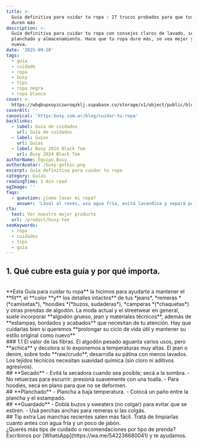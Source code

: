 ```yaml
---
title: >-
  Guía definitiva para cuidar tu ropa : 27 trucos probados para que tus prendas
  duren más
description: >-
  Guía definitiva para cuidar tu ropa con consejos claros de lavado, secado,
  planchado y almacenamiento. Hace que tu ropa dure más, se vea mejor y como
  nueva.
date: '2025-09-20'
tags:
  - guia
  - cuidado
  - ropa
  - busy
  - tips
  - ropa negra
  - ropa blanca
cover: >-
  https://wbqbupxoyzczwroqzklj.supabase.co/storage/v1/object/public/blog/1758385563050-portada-guia-cuidados.jpg
coverAlt: ''
canonical: 'https:busy.com.ar/blog/cuidar-tu-ropa'
backlinks:
  - label: Guía de cuidados
    url: Guía de cuidados
  - label: Guías
    url: Guías
  - label: Busy 2024 Black Tee
    url: Busy 2024 Black Tee
authorName: Equipo Busy
authorAvatar: /busy-gothic.png
excerpt: Guía definitiva para cuidar tu ropa
category: Guías
readingTime: 1 min read
ogImage: ''
faqs:
  - question: ¿Como lavar mi ropa?
    answer: 'Lával al revés, usa agua fría, evitá lavandina y separá por colores'
cta:
  text: Ver nuestro mejor producto
  url: /product/busy-tee
seoKeywords:
  - ropa
  - cuidados
  - tips
  - guía
---
```

## 1. Qué cubre esta guía y por qué importa.
<br />
**Esta Guía para cuidar tu ropa** la hicimos para ayudarte a mantener el **fit**, el **color **y** los detalles intactos** de tus *jeans*, *remeras *(*camisetas*), *hoodies *(*buzos, sudaderas*), *camperas *(*chaquetas*) y otras prendas de algodón.
La moda actual y el streetwear en general, suele incorporar **algodón grueso, jean y materiales técnicos**, además de **estampas, bordados y acabados** que necesitan de tu atención. Hay que cuidarlas bien si queremos **prolongar su ciclo de vida útil y mantener su estilo original como nuevo**
<br />
### 1.1 El valor de las fibras.
El algodón pesado aguanta varios usos, pero **achica** y decolora si lo exponemos a temperaturas muy altas. El jean o denim, sobre todo **raw/crudo**, desarrolla su pátina con menos lavados. Los tejidos técnicos necesitan suavidad química (sin cloro ni aditivos agresivos).
<br/>
## **Secado**
- Evitá la secadora cuando sea posible; secá a la sombra.
- No retuerzas para escurrir: presioná suavemente con una toalla.
- Para hoodies, secá en plano para que no se deformen.
<br/>
## **Planchado**
- Plancha a baja temperatura.
- Colocá un paño entre la plancha y el estampado.
<br/>
## **Guardado**
- Doblá buzos y sweaters (no colgar) para evitar que se estiren.
- Usá perchas anchas para remeras si las colgás.
<br/>
## Tip extra
Las manchas recientes salen más fácil. Tratá de limpiarlas cuanto antes con agua fría y un poco de jabón.
<br/>
¿Querés más tips de cuidado o recomendaciones por tipo de prenda? Escribinos por [WhatsApp](https://wa.me/542236680041) y te ayudamos.

